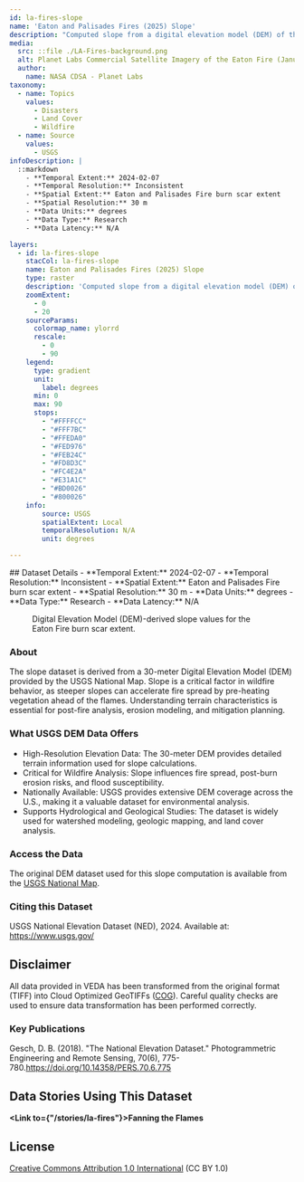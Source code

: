 ```yaml
---
id: la-fires-slope
name: 'Eaton and Palisades Fires (2025) Slope'
description: "Computed slope from a digital elevation model (DEM) of the 2025 Palisades and Eaton Fires' burn scar extent."
media:
  src: ::file ./LA-Fires-background.png
  alt: Planet Labs Commercial Satellite Imagery of the Eaton Fire (January 9, 2025).
  author:
    name: NASA CDSA - Planet Labs
taxonomy:
  - name: Topics
    values:
      - Disasters
      - Land Cover
      - Wildfire
  - name: Source
    values:
      - USGS
infoDescription: |
  ::markdown
    - **Temporal Extent:** 2024-02-07
    - **Temporal Resolution:** Inconsistent
    - **Spatial Extent:** Eaton and Palisades Fire burn scar extent
    - **Spatial Resolution:** 30 m
    - **Data Units:** degrees
    - **Data Type:** Research
    - **Data Latency:** N/A

layers:
  - id: la-fires-slope
    stacCol: la-fires-slope
    name: Eaton and Palisades Fires (2025) Slope
    type: raster
    description: 'Computed slope from a digital elevation model (DEM) of the 2025 Palisades and Eaton Fires burn scar extent.'
    zoomExtent:
      - 0
      - 20
    sourceParams:
      colormap_name: ylorrd    
      rescale:
        - 0
        - 90
    legend:
      type: gradient
      unit:
        label: degrees
      min: 0
      max: 90
      stops: 
        - "#FFFFCC"
        - "#FFF7BC"
        - "#FFEDA0"
        - "#FED976"
        - "#FEB24C"
        - "#FD8D3C"
        - "#FC4E2A"
        - "#E31A1C"
        - "#BD0026"
        - "#800026"
    info:
        source: USGS
        spatialExtent: Local
        temporalResolution: N/A
        unit: degrees

---
```


<Block>
  <Prose>
  ## Dataset Details
    - **Temporal Extent:** 2024-02-07
    - **Temporal Resolution:** Inconsistent
    - **Spatial Extent:** Eaton and Palisades Fire burn scar extent
    - **Spatial Resolution:** 30 m
    - **Data Units:** degrees
    - **Data Type:** Research
    - **Data Latency:** N/A
  </Prose>
<Figure>
  <Map
    datasetId='la-fires-slope'
    layerId='la-fires-slope'
    dateTime='2025-01-09'
    zoom={10.5}
    center={[-118.1041, 34.1966]}
  />
  <Caption
    attrAuthor='NASA'
    attrUrl='https://nasa.gov/'
  >
    Digital Elevation Model (DEM)-derived slope values for the Eaton Fire burn scar extent.
  </Caption>
</Figure>
</Block>

<Block>
  <Prose>

  ### About

  The slope dataset is derived from a 30-meter Digital Elevation Model (DEM) provided by the USGS National Map. Slope is a critical factor in wildfire behavior, as steeper slopes can accelerate fire spread by pre-heating vegetation ahead of the flames. Understanding terrain characteristics is essential for post-fire analysis, erosion modeling, and mitigation planning.
  
  </Prose>
</Block>

<Block>
  
  <Prose>

  ### What USGS DEM Data Offers

  * High-Resolution Elevation Data: The 30-meter DEM provides detailed terrain information used for slope calculations.
  * Critical for Wildfire Analysis: Slope influences fire spread, post-burn erosion risks, and flood susceptibility.
  * Nationally Available: USGS provides extensive DEM coverage across the U.S., making it a valuable dataset for environmental analysis.
  * Supports Hydrological and Geological Studies: The dataset is widely used for watershed modeling, geologic mapping, and land cover analysis.
  </Prose>
</Block>

<Block>
  <Prose>
  
  ### Access the Data

  The original DEM dataset used for this slope computation is available from the [USGS National Map](https://www.usgs.gov/programs/national-geospatial-program/national-map).

  </Prose>
</Block>

<Block>
  <Prose>
    
  ### Citing this Dataset

  USGS National Elevation Dataset (NED), 2024. Available at: https://www.usgs.gov/

  </Prose>
</Block>

<Block>
  <Prose>
  
  ## Disclaimer

  All data provided in VEDA has been transformed from the original format (TIFF) into Cloud Optimized GeoTIFFs ([COG](https://www.cogeo.org)). Careful quality checks are used to ensure data transformation has been performed correctly.  
  
  </Prose>
</Block>

<Block>
  <Prose>

  ### Key Publications
  
  Gesch, D. B. (2018). "The National Elevation Dataset." Photogrammetric Engineering and Remote Sensing, 70(6), 775-780.https://doi.org/10.14358/PERS.70.6.775
  
  </Prose>
</Block>

<Block>
  <Prose>
  
  ## Data Stories Using This Dataset
  
  **<Link to={"/stories/la-fires"}>Fanning the Flames</Link>**

  </Prose>
</Block>

<Block>
  <Prose>
  
  ## License
  
  [Creative Commons Attribution 1.0 International](https://creativecommons.org/publicdomain/zero/1.0/legalcode) (CC BY 1.0)

  </Prose>
</Block>

